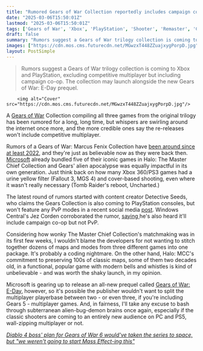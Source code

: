 ```yaml
---
title: "Rumored Gears of War Collection reportedly includes campaign co-op for the OG Xbox 360 games, but no PvP multiplayer"
date: "2025-03-06T15:50:01Z"
lastmod: "2025-03-06T15:50:01Z"
tags: ['Gears of War', 'Xbox', 'PlayStation', 'Shooter', 'Remaster', 'Collection']
draft: false
summary: "Rumors suggest a Gears of War trilogy collection is coming to Xbox and PlayStation,  excluding competitive multiplayer but including campaign co-op.  The collection may launch alongside the new Gears of War: E-Day prequel."
images: ["https://cdn.mos.cms.futurecdn.net/MGwzxT448ZZuajxygPorpD.jpg"]
layout: PostSimple
---
```

> Rumors suggest a Gears of War trilogy collection is coming to Xbox and PlayStation,  excluding competitive multiplayer but including campaign co-op.  The collection may launch alongside the new Gears of War: E-Day prequel.


        <img alt="Cover" src="https://cdn.mos.cms.futurecdn.net/MGwzxT448ZZuajxygPorpD.jpg"/>
        
A [Gears of War](https://www.gamesradar.com/gears-of-war/) Collection compiling all three games from the original trilogy has been rumored for a long, long time, but whispers are swirling around the internet once more, and the more credible ones say the re-releases won't include competitive multiplayer.

Rumors of a Gears of War: Marcus Fenix Collection have [been around since at least 2022](https://www.gamesradar.com/gears-of-war-could-be-getting-the-master-chief-collection-treatment/), and they're just as believable now as they were back then. [Microsoft](https://www.gamesradar.com/tag/microsoft/) already bundled five of their iconic games in Halo: The Master Chief Collection and Gears' alien apocalypse was equally impactful in its own generation. Just think back on how many Xbox 360/PS3 games had a urine yellow filter (Fallout 3, MGS 4) and cover-based shooting, even where it wasn't really necessary (Tomb Raider's reboot, Uncharted.)

The latest round of rumors started with content creator Detective Seeds, who claims the Gears Collection is also coming to PlayStation consoles, but won't feature any PvP modes in a recent social media [post](https://x.com/DetectiveSeeds/status/1897139827772170355). Windows Central's Jez Corden corroborated the rumor, [saying ](https://x.com/JezCorden/status/1897334037204946947)he's also heard it'll include campaign co-op but not PvP.

Considering how wonky The Master Chief Collection's matchmaking was in its first few weeks, I wouldn't blame the developers for not wanting to stitch together dozens of maps and modes from three different games into one package. It's probably a coding nightmare. On the other hand, Halo: MCC's commitment to preserving 100s of classic maps, some of them two decades old, in a functional, popular game with modern bells and whistles is kind of unbelievable - and was worth the shaky launch, in my opinion.

Microsoft is gearing up to release an all-new prequel called [Gears of War: E-Day](https://www.gamesradar.com/gears-of-war-e-day-guide/), however, so it's possible the publisher wouldn't want to split the multiplayer playerbase between two - or even three, if you're including Gears 5 - multiplayer games. And, in fairness, I'll take any excuse to bash through subterranean alien-bug-demon brains once again, especially if the classic shooters are coming to an entirely new audience on PC and PS5, wall-zipping multiplayer or not.

[<em>Diablo 4 boss' plan for Gears of War 6 would've taken the series to space, but "we weren't going to start Mass Effect-ing this"</em>](https://www.gamesradar.com/games/gears-of-war/diablo-4-boss-plan-for-gears-of-war-6-wouldve-taken-the-series-to-space-but-we-werent-going-to-start-mass-effect-ing-this/)
        
